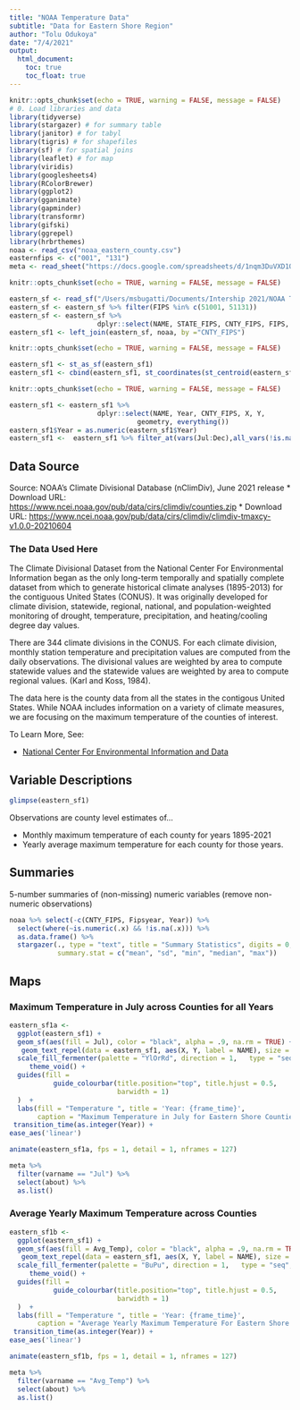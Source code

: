 ```yaml
---
title: "NOAA Temperature Data"
subtitle: "Data for Eastern Shore Region"
author: "Tolu Odukoya"
date: "7/4/2021"
output: 
  html_document: 
    toc: true
    toc_float: true
---
```


```r
knitr::opts_chunk$set(echo = TRUE, warning = FALSE, message = FALSE)
# 0. Load libraries and data
library(tidyverse)
library(stargazer) # for summary table
library(janitor) # for tabyl
library(tigris) # for shapefiles
library(sf) # for spatial joins
library(leaflet) # for map
library(viridis)
library(googlesheets4)
library(RColorBrewer)
library(ggplot2)
library(gganimate)
library(gapminder)
library(transformr)
library(gifski)
library(ggrepel)
library(hrbrthemes)
noaa <- read_csv("noaa_eastern_county.csv")
easternfips <- c("001", "131")
meta <- read_sheet("https://docs.google.com/spreadsheets/d/1nqm3DuVXD1ObbVe_deacvT7uSLdBXfQJo3mkbqDwrVo/edit#gid=1573436636", sheet = "noaa")
```


```r
knitr::opts_chunk$set(echo = TRUE, warning = FALSE, message = FALSE)

eastern_sf <- read_sf("/Users/msbugatti/Documents/Intership 2021/NOAA Temp Work/counties")
eastern_sf <- eastern_sf %>% filter(FIPS %in% c(51001, 51131))
eastern_sf <- eastern_sf %>%
                      dplyr::select(NAME, STATE_FIPS, CNTY_FIPS, FIPS, geometry, AREA)
eastern_sf1 <- left_join(eastern_sf, noaa, by ="CNTY_FIPS")
```


```r
knitr::opts_chunk$set(echo = TRUE, warning = FALSE, message = FALSE)

eastern_sf1 <- st_as_sf(eastern_sf1)
eastern_sf1 <- cbind(eastern_sf1, st_coordinates(st_centroid(eastern_sf1)))
```

```r
knitr::opts_chunk$set(echo = TRUE, warning = FALSE, message = FALSE)

eastern_sf1 <- eastern_sf1 %>%
                      dplyr::select(NAME, Year, CNTY_FIPS, X, Y,
                                geometry, everything())
eastern_sf1$Year = as.numeric(eastern_sf1$Year)
eastern_sf1 <-  eastern_sf1 %>% filter_at(vars(Jul:Dec),all_vars(!is.na(.)))
```

## Data Source

Source: NOAA's Climate Divisional Database (nClimDiv), June 2021 release
* Download URL: [https://www.ncei.noaa.gov/pub/data/cirs/climdiv/counties.zip](https://www.ncei.noaa.gov/pub/data/cirs/climdiv/counties.zip)
* Download URL: [https://www.ncei.noaa.gov/pub/data/cirs/climdiv/climdiv-tmaxcy-v1.0.0-20210604](https://www.ncei.noaa.gov/pub/data/cirs/climdiv/climdiv-tmaxcy-v1.0.0-20210604)

### The Data Used Here

The Climate Divisional Dataset from the National Center For Environmental Information began as the only long-term temporally and spatially complete dataset from which to generate historical climate analyses (1895-2013) for the contiguous United States (CONUS). It was originally developed for climate division, statewide, regional, national, and population-weighted monitoring of drought, temperature, precipitation, and heating/cooling degree day values. 

There are 344 climate divisions in the CONUS. For each climate division, monthly station temperature and precipitation values are computed from the daily observations. The divisional values are weighted by area to compute statewide values and the statewide values are weighted by area to compute regional values. (Karl and Koss, 1984).

The data here is the county data from all the states in the contigous United States. While NOAA includes information on a variety of climate measures, we are focusing on the maximum temperature of the counties of interest. 

To Learn More, See: 

* [ National Center For Environmental Information and Data ](https://www.ncdc.noaa.gov/monitoring-references/maps/us-climate-divisions.php#grdd)


## Variable Descriptions

```r
glimpse(eastern_sf1)
```

Observations are county level estimates of...

* Monthly maximum temperature of each county for years 1895-2021
* Yearly average maximum temperature for each county for those years. 

## Summaries 

5-number summaries of (non-missing) numeric variables (remove non-numeric observations)

```r
noaa %>% select(-c(CNTY_FIPS, Fipsyear, Year)) %>% 
  select(where(~is.numeric(.x) && !is.na(.x))) %>% 
  as.data.frame() %>% 
  stargazer(., type = "text", title = "Summary Statistics", digits = 0,
            summary.stat = c("mean", "sd", "min", "median", "max"))
```


## Maps

### Maximum Temperature in July across Counties for all Years 

```r
eastern_sf1a <- 
  ggplot(eastern_sf1) +
  geom_sf(aes(fill = Jul), color = "black", alpha = .9, na.rm = TRUE) +
   geom_text_repel(data = eastern_sf1, aes(X, Y, label = NAME), size = 4, nudge_x = 1, nudge_y = 0, fontface = "bold", hjust = 0.9) +
  scale_fill_fermenter(palette = "YlOrRd", direction = 1,   type = "seq", n.breaks = 7) +
     theme_void() +
  guides(fill =
           guide_colourbar(title.position="top", title.hjust = 0.5,
                           barwidth = 1)
  )  + 
  labs(fill = "Temperature ", title = 'Year: {frame_time}',
       caption = "Maximum Temperature in July for Eastern Shore Counties") + 
 transition_time(as.integer(Year)) +
ease_aes('linear') 
```

```r
animate(eastern_sf1a, fps = 1, detail = 1, nframes = 127)
```

```r
meta %>%
  filter(varname == "Jul") %>% 
  select(about) %>% 
  as.list()
```

### Average Yearly Maximum Temperature across Counties

```r
eastern_sf1b <- 
  ggplot(eastern_sf1) +
  geom_sf(aes(fill = Avg_Temp), color = "black", alpha = .9, na.rm = TRUE) +
   geom_text_repel(data = eastern_sf1, aes(X, Y, label = NAME), size = 4, nudge_x = 1, nudge_y = 0, fontface = "bold", hjust = 0.9) +
  scale_fill_fermenter(palette = "BuPu", direction = 1,   type = "seq", n.breaks = 6) +
     theme_void() +
  guides(fill =
           guide_colourbar(title.position="top", title.hjust = 0.5,
                           barwidth = 1)
  )  + 
  labs(fill = "Temperature ", title = 'Year: {frame_time}',
       caption = "Average Yearly Maximum Temperature For Eastern Shore Counties") + 
 transition_time(as.integer(Year)) +
ease_aes('linear') 
```

```r
animate(eastern_sf1b, fps = 1, detail = 1, nframes = 127)
```


```r
meta %>%
  filter(varname == "Avg_Temp") %>% 
  select(about) %>% 
  as.list()
```